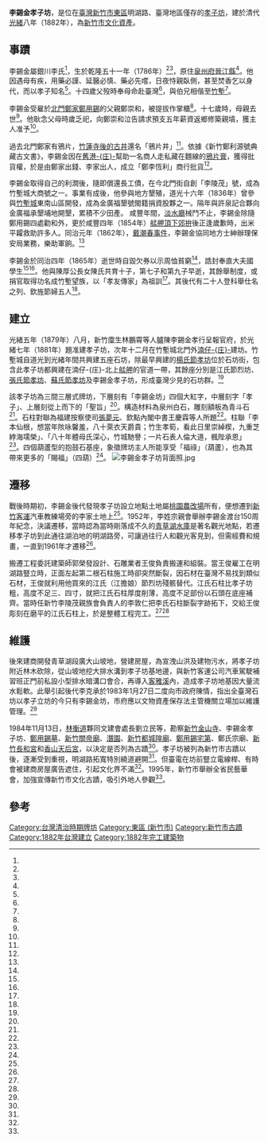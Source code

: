 {{coord|24.780188|120.967326|display=title}}
{{tw monument
|name= 李錫金孝子坊
|othername= 
|image= 李錫金孝子坊正面照.jpg
|imagename=
|formalname= 
|level= 市定古蹟
|class= 牌坊
|time= 光緒八年（1882年）
|location= {{TWN}}新竹市東區<br/>明湖路雅溪段214地號
|open= 
|cost=
|website=
|date=  1985年8月19日
|reg_url=https://nchdb.boch.gov.tw/assets/overview/monument/19850819000004

}}
'''李錫金孝子坊'''，是位在[[臺灣|臺灣]][[新竹市|新竹市]][[東區_(新竹市)|東區]]明湖路、臺灣地區僅存的[[牌坊|孝子坊]]，建於清代[[光緒|光緒]]八年（1882年），為[[新竹市文化資產|新竹市文化資產]]。

==事蹟==
李錫金屬銀川李氏<ref name="潘國正1"/>，生於乾隆五十一年（1786年）<ref name="潘國正1"/><ref name="黃彥瑜"/>，原住[[泉州府|泉州府]][[晉江縣|晉江縣]]<ref name="潘國正1"/>。他因遇母有疾，用藥必謹、延醫必慎、藥必先嚐，日夜恃親臥側，甚至焚香乞以身代，而以孝子知名<ref name="潘國正2"/>。十四歲父歿時奉母命赴臺灣<ref name="黃彥瑜"/>，與伯兄相偕至[[竹塹|竹塹]]<ref name="潘國正1"/>。

李錫金受雇於[[新竹鄭氏家廟|北門鄭家]][[鄭用錫|鄭用錫]]的父親鄭崇和，被提拔作掌櫃<ref name="潘國正1"/>。十七歲時，母親去世<ref name="黃彥瑜"/>。他耿念父母時歲乏祀，向鄭崇和泣告請求預支五年薪資返鄉修築親墳，獲主人准予<ref name="潘國正1"/>。

過去北門鄭家有鴉片，[[竹蓮里傳統聚落古井|竹蓮寺後的古井]]還名「鴉片井」<ref name="潘國正4"/>。依據《新竹鄭利源號典藏古文書》，李錫金因在[[舊港庄|舊港-{庄}-]]幫助一名商人走私藏在麵線的[[鴉片膏|鴉片膏]]，獲得批貨權，於是由鄭家出錢、李家出人，成立「鄭李恆利」商行批貨<ref name="潘國正1"/>。

李錫金取得自己的利潤後，隨即償還長工債，在今北門街自創「李陵茂」號，成為竹塹城大商號之一。事業有成後，他參與地方墾殖，道光十六年（1836年）曾參與[[竹塹城|竹塹城]]東南山區開發，成為金廣福墾號閩籍捐資股夥之一。隔年與許泉記合夥向金廣福承墾埔地開墾，累積不少田產。 咸豐年間，[[淡水廳|淡水廳]]械鬥不止，李錫金除隨鄭用錫四處勸和外，更於咸豐四年（1854年）[[艋舺|艋舺]][[頂下郊拚|頂下郊拚]]後正逢歲歉時，出米平糶救助許多人。同治元年（1862年），[[戴潮春事件|戴潮春事件]]，李錫金協同地方士紳辦理保安局業務，樂助軍餉。<ref name="潘國正1"/>

李錫金於同治四年（1865年）逝世時自毀欠券以示周恤貧窮<ref name="潘國正1"/>，誥封奉直大夫國學生<ref name="金真"/><ref name="1987-05-16"/>。他與陳厚公長女陳氏共育十子，第七子和第九子早逝，其餘舉制度，或捐官取得功名成竹塹望族，以「孝友傳家」為祖訓<ref name="潘國正1"/>。其後代有二十人登科舉仕名之列、欽旌節婦五人<ref name="1987-05-16"/>。

==建立==
光緒五年（1879年）八月，新竹廩生林鵬霄等人臚陳李錫金孝行呈報官府，於光緒七年（1881年）題准建孝子坊，次年十二月在竹塹城北門外[[湳雅_(新竹市)|湳仔-{庄}-]]建坊。竹塹城自道光到光緒年間共興建五座石坊，除最早興建的[[楊氏節孝坊|楊氏節孝坊]]位於石坊街，包含此孝子坊都興建在湳仔-{庄}-北上[[艋舺|艋舺]]的官道一帶，其餘座分別是江氏節烈坊、[[張氏節孝坊_(新竹)|張氏節孝坊]]、[[蘇氏節孝坊|蘇氏節孝坊]]及李錫金孝子坊，形成臺灣少見的石坊群。<ref name="潘國正1"/>

該孝子坊為三間三層式牌坊，下層刻有「李錫金坊」四個大紅字，中層刻字「孝子」、上層刻從上而下的「聖旨」<ref name="何高祿"/>。構造材料為泉州白石，雕刻額板為青斗石<ref name="黃彥瑜"/>。石柱對聯為福建按察使司[[張夢元|張夢元]]、欽點內閣中書王慶霖等人所題<ref name="黃彥瑜"/>。柱聯「李本仙根，想當年陔咏馨羞，八十萊衣天爵貴；竹生孝筍，看此日里崇綽楔，九重芝綍海壖榮」、「八十年體母氏深心，竹城馳譽；一片石表人倫大道，楓陛承恩」<ref name="金真"/>。四個葫蘆型的抱鼓石基座，象徵牌坊主人所能享受「福祿」（葫蘆），也為其帶來更多的「賜福」（四葫）<ref name="廖佳仁"/>。
[[File:李錫金孝子坊背面照.jpg|thumb]]

==遷移==
戰後時期初，李錫金後代發現孝子坊設立地點土地屬[[新竹州立農事試驗場|桃園農改場]]所有，便想遷到[[新竹客運|新竹客運]]汽車教練場旁的李家土地上<ref name="潘國正2"/>。1952年，李姓宗親會舉辦李錫金渡台150周年紀念，決議遷移，當時認為當時剛落成不久的[[青草湖水庫|青草湖水庫]]是著名觀光地點，若遷移孝子坊到此通往湖泊地的明湖路旁，可讓過往行人和觀光客見到，但需經費和規畫，一直到1961年才遷移<ref name="潘國正1"/>。　　

搬遷工程委託建築師郭榮發設計、石雕業者王俊負責搬運和組裝。當王俊雇工在明湖路豎立時，正面左起第二根石柱施工時卻突然斷裂，因石材在臺灣不易找到類似石材，王俊就利用他買來的江氏（江擔娘）節烈坊殘骸替代。江氏石柱比孝子坊粗，高度不足三、四寸，就把江氏石柱厚度削薄，高度不足部份以石頭在底座補齊。當時任新竹李陵茂親族會負責人的李敦仁把李氏石柱斷裂字跡拓下，交給王俊彫刻在磨平的江氏石柱上，於是整體工程完工。<ref name="潘國正1"/><ref name="潘國正2"/>

==維護==
後來建商開發青草湖段廣大山坡地，營建房屋，為宣洩山洪及建物污水，將孝子坊附近林木砍除，從山坡地挖大排水溝到孝子坊基地邊，與新竹客運公司汽車駕駛補習班正門前私設小型排水暗溝口會合，再導入[[客雅溪|客雅溪]]內，造成孝子坊地基因大量流水鬆軟。此舉引起後代李克承於1983年1月27日二度向市政府陳情，指出全臺灣石坊以孝子立坊的今只有李錫金坊，市府應以文物資產保存法主管機關立場加以維護管理。<ref name="1983-01-28"/>

1984年11月13日，[[林衡道|林衡道]]夥同文建會處長劉立民等，勘察[[新竹金山寺|新竹金山寺]]、李錫金孝子坊、[[鄭用錫墓|鄭用錫墓]]、[[新竹關帝廟|新竹關帝廟]]、[[潛園|潛園]]、[[新竹都城隍廟|新竹都城隍廟]]、[[鄭用錫宅第|鄭用錫宅第]]、鄭氏宗廟、[[新竹長和宮|新竹長和宮]]和[[香山天后宮|香山天后宮]]，以決定是否列為古蹟<ref name="1984-11-14"/>。孝子坊被列為新竹市古蹟以後，逐漸受到重視，明湖路拓寬特別繞道避開<ref name="何高祿"/>。但臺電在坊前豎立電線桿、有時會被建商房屋廣告遮住，引起文化界不滿<ref name="潘國正3"/>。1995年，新竹市舉辦全省民藝華會，加強宣傳新竹市文化古蹟，吸引外地人參觀<ref name="何高祿"/>。

== 參考 ==
{{reflist|2|refs=
<ref name="黃彥瑜">{{Cite news|url=https://www.epochtimes.com/b5/6/10/16/n1488936.htm|title=竹市三級古蹟李錫金孝子坊　全台唯一現存|author=黃彥瑜|language=zh-tw|newspaper=《中央日報》|date=2006-10-16|accessdate=2020-05-13|archive-date=2017-03-26|archive-url=https://web.archive.org/web/20170326162503/http://www.epochtimes.com/b5/6/10/16/n1488936.htm|dead-url=no}}</ref>

<ref name="金真">{{Cite news|url=|title=到新竹四處看牌坊|author=金真|language=zh-tw|newspaper=《聯合報》|date=2010-12-12|accessdate=}}</ref>

<ref name="1984-11-14">{{Cite news|url=|title=文建會人員抵新竹 重估古蹟等級|author=|language=zh-tw|newspaper=《民生報》|date=1984-11-14|accessdate=}}</ref>

<ref name="1983-01-28">{{Cite news|url=|title=新竹市府矇眼說瞎話？李克承再度為「孝子」石坊古蹟陳情|author=|language=zh-tw|newspaper=《民生報》|date=1983-01-28|accessdate=}}</ref>

<ref name="1987-05-16">{{Cite news|url=|title=居伯均昨蒞竹市 勘查李錫金古宅|author=|language=zh-tw|newspaper=《民生報》|date=1987-05-16|accessdate=}}</ref>

<ref name="廖佳仁">{{Cite news|url=|title=《旅遊筆記－台灣》李鍚金孝子坊 前人智慧之作|author=廖佳仁|language=zh-tw|newspaper=《中國時報》|date=2004-05-06|accessdate=}}</ref>

<ref name="何高祿">{{Cite news|url=|title=台灣各式不同年代建築古蹟中唯一表彰孝子的牌坊|author=何高祿|language=zh-tw|newspaper=《中國時報》|date=1995-03-11|accessdate=}}</ref>


<ref name="潘國正1">{{Cite news|url=|title=《家族傳奇》竹塹李錫金家族|author=潘國正|language=zh-tw|newspaper=《中國時報》|date=2006-03-29|accessdate=}}</ref>

<ref name="潘國正2">{{Cite news|url=|title=新竹市李錫金孝子坊嫁接節烈坊|author=潘國正|language=zh-tw|newspaper=《中國時報》|date=2000-08-31|accessdate=}}</ref>

<ref name="潘國正3">{{Cite news|url=|title=新竹兩古蹟視野不清楚電桿、號誌看板充斥李錫金孝坊港埔紀念碑|author=潘國正|language=zh-tw|newspaper=《中國時報》|date=1996-06-21|accessdate=}}</ref>

<ref name="潘國正4">{{Cite news|url=|title=村里故事｜竹市竹蓮里（下）|author=潘國正|language=zh-tw|newspaper=《中國時報》|date=1995-10-10|accessdate=}}</ref>
}}

{{Commonscat|Filial Lee Hsi-Cin Stone Arch}}
{{台灣縣市定古蹟}}
{{新竹市文化資產}}

[[Category:台灣清治時期牌坊|Category:台灣清治時期牌坊]]
[[Category:東區_(新竹市)|Category:東區 (新竹市)]]
[[Category:新竹市古蹟|Category:新竹市古蹟]]
[[Category:1882年台灣建立|Category:1882年台灣建立]]
[[Category:1882年完工建築物|Category:1882年完工建築物]]